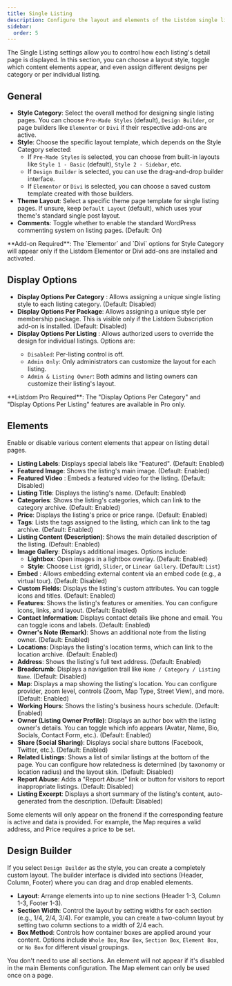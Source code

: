```yaml
---
title: Single Listing
description: Configure the layout and elements of the Listdom single listing page, including style selection, custom design builder options, and per-category or per-listing display settings.
sidebar:
  order: 5
---
```


The Single Listing settings allow you to control how each listing's detail page is displayed. In this section, you can choose a layout style, toggle which content elements appear, and even assign different designs per category or per individual listing.

## General

- **Style Category**: Select the overall method for designing single listing pages. You can choose `Pre-Made Styles` (default), `Design Builder`, or page builders like `Elementor` or `Divi` if their respective add-ons are active.
- **Style**: Choose the specific layout template, which depends on the Style Category selected:
    - If `Pre-Made Styles` is selected, you can choose from built-in layouts like `Style 1 - Basic` (default), `Style 2 - Sidebar`, etc.
    - If `Design Builder` is selected, you can use the drag-and-drop builder interface.
    - If `Elementor` or `Divi` is selected, you can choose a saved custom template created with those builders.
- **Theme Layout**: Select a specific theme page template for single listing pages. If unsure, keep `Default Layout` (default), which uses your theme's standard single post layout.
- **Comments**: Toggle whether to enable the standard WordPress commenting system on listing pages. (Default: On)

<Aside type="note">
**Add-on Required**: The `Elementor` and `Divi` options for Style Category will appear only if the Listdom Elementor or Divi add-ons are installed and activated.
</Aside>

## Display Options

- **Display Options Per Category** <Badge text="Pro" />: Allows assigning a unique single listing style to each listing category. (Default: Disabled)
- **Display Options Per Package**: Allows assigning a unique style per membership package. This is visible only if the Listdom Subscription add-on is installed. (Default: Disabled)
- **Display Options Per Listing** <Badge text="Pro" />: Allows authorized users to override the design for individual listings. Options are:
    - `Disabled`: Per-listing control is off.
    - `Admin Only`: Only administrators can customize the layout for each listing.
    - `Admin & Listing Owner`: Both admins and listing owners can customize their listing's layout.

<Aside type="note">
**Listdom Pro Required**: The "Display Options Per Category" and "Display Options Per Listing" features are available in Pro only.
</Aside>

## Elements

Enable or disable various content elements that appear on listing detail pages.

- **Listing Labels**: Displays special labels like "Featured". (Default: Enabled)
- **Featured Image**: Shows the listing's main image. (Default: Enabled)
- **Featured Video** <Badge text="Pro" />: Embeds a featured video for the listing. (Default: Disabled)
- **Listing Title**: Displays the listing's name. (Default: Enabled)
- **Categories**: Shows the listing's categories, which can link to the category archive. (Default: Enabled)
- **Price**: Displays the listing's price or price range. (Default: Enabled)
- **Tags**: Lists the tags assigned to the listing, which can link to the tag archive. (Default: Enabled)
- **Listing Content (Description)**: Shows the main detailed description of the listing. (Default: Enabled)
- **Image Gallery**: Displays additional images. Options include:
    - **Lightbox**: Open images in a lightbox overlay. (Default: Enabled)
    - **Style**: Choose `List` (grid), `Slider`, or `Linear Gallery`. (Default: `List`)
- **Embed** <Badge text="Pro" />: Allows embedding external content via an embed code (e.g., a virtual tour). (Default: Disabled)
- **Custom Fields**: Displays the listing's custom attributes. You can toggle icons and titles. (Default: Enabled)
- **Features**: Shows the listing's features or amenities. You can configure icons, links, and layout. (Default: Enabled)
- **Contact Information**: Displays contact details like phone and email. You can toggle icons and labels. (Default: Enabled)
- **Owner's Note (Remark)**: Shows an additional note from the listing owner. (Default: Enabled)
- **Locations**: Displays the listing's location terms, which can link to the location archive. (Default: Enabled)
- **Address**: Shows the listing's full text address. (Default: Enabled)
- **Breadcrumb**: Displays a navigation trail like `Home / Category / Listing Name`. (Default: Disabled)
- **Map**: Displays a map showing the listing's location. You can configure provider, zoom level, controls (Zoom, Map Type, Street View), and more. (Default: Enabled)
- **Working Hours**: Shows the listing's business hours schedule. (Default: Enabled)
- **Owner (Listing Owner Profile)**: Displays an author box with the listing owner's details. You can toggle which info appears (Avatar, Name, Bio, Socials, Contact Form, etc.). (Default: Enabled)
- **Share (Social Sharing)**: Displays social share buttons (Facebook, Twitter, etc.). (Default: Enabled)
- **Related Listings**: Shows a list of similar listings at the bottom of the page. You can configure how relatedness is determined (by taxonomy or location radius) and the layout skin. (Default: Disabled)
- **Report Abuse**: Adds a "Report Abuse" link or button for visitors to report inappropriate listings. (Default: Disabled)
- **Listing Excerpt**: Displays a short summary of the listing's content, auto-generated from the description. (Default: Disabled)

<Aside type="note">
Some elements will only appear on the fronend if the corresponding feature is active and data is provided. For example, the Map requires a valid address, and Price requires a price to be set.
</Aside>

## Design Builder

If you select `Design Builder` as the style, you can create a completely custom layout. The builder interface is divided into sections (Header, Column, Footer) where you can drag and drop enabled elements.

- **Layout**: Arrange elements into up to nine sections (Header 1-3, Column 1-3, Footer 1-3).
- **Section Width**: Control the layout by setting widths for each section (e.g., $1/4$, $2/4$, $3/4$). For example, you can create a two-column layout by setting two column sections to a width of $2/4$ each.
- **Box Method**: Controls how container boxes are applied around your content. Options include `Whole Box`, `Row Box`, `Section Box`, `Element Box`, or `No Box` for different visual groupings.

<Aside type="tip">
You don't need to use all sections. An element will not appear if it's disabled in the main Elements configuration. The Map element can only be used once on a page.
</Aside>
